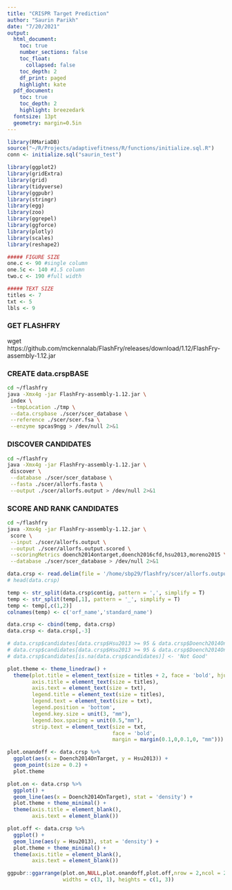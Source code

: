 ```yaml
---
title: "CRISPR Target Prediction"
author: "Saurin Parikh"
date: "7/20/2021"
output:
  html_document:
    toc: true
    number_sections: false
    toc_float:
      collapsed: false
    toc_depth: 2
    df_print: paged
    highlight: kate
  pdf_document:
    toc: true
    toc_depth: 2
    highlight: breezedark
  fontsize: 13pt
  geometry: margin=0.5in
---
```


```r
library(RMariaDB)
source("~/R/Projects/adaptivefitness/R/functions/initialize.sql.R")
conn <- initialize.sql("saurin_test")

library(ggplot2)
library(gridExtra)
library(grid)
library(tidyverse)
library(ggpubr)
library(stringr)
library(egg)
library(zoo)
library(ggrepel)
library(ggforce)
library(plotly)
library(scales)
library(reshape2)

##### FIGURE SIZE
one.c <- 90 #single column
one.5c <- 140 #1.5 column
two.c <- 190 #full width

##### TEXT SIZE
titles <- 7
txt <- 5
lbls <- 9
```

### GET FLASHFRY
wget https://github.com/mckennalab/FlashFry/releases/download/1.12/FlashFry-assembly-1.12.jar

### CREATE data.crspBASE

```bash
cd ~/flashfry
java -Xmx4g -jar FlashFry-assembly-1.12.jar \
 index \
 --tmpLocation ./tmp \
 --data.crspbase ./scer/scer_database \
 --reference ./scer/scer.fsa \
 --enzyme spcas9ngg > /dev/null 2>&1
```

### DISCOVER CANDIDATES
 
```bash
cd ~/flashfry
java -Xmx4g -jar FlashFry-assembly-1.12.jar \
 discover \
 --database ./scer/scer_database \
 --fasta ./scer/allorfs.fasta \
 --output ./scer/allorfs.output > /dev/null 2>&1
```

### SCORE AND RANK CANDIDATES

```bash
cd ~/flashfry
java -Xmx4g -jar FlashFry-assembly-1.12.jar \
 score \
 --input ./scer/allorfs.output \
 --output ./scer/allorfs.output.scored \
 --scoringMetrics doench2014ontarget,doench2016cfd,hsu2013,moreno2015 \
 --database ./scer/scer_database > /dev/null 2>&1
```

```r
data.crsp <- read.delim(file = '/home/sbp29/flashfry/scer/allorfs.output.scored', sep = '\t', header = T, stringsAsFactors = F)
# head(data.crsp)

temp <- str_split(data.crsp$contig, pattern = ',', simplify = T)
temp <- str_split(temp[,1], pattern = '_', simplify = T)
temp <- temp[,c(1,2)]
colnames(temp) <- c('orf_name','standard_name')

data.crsp <- cbind(temp, data.crsp)
data.crsp <- data.crsp[,-3]

# data.crsp$candidates[data.crsp$Hsu2013 >= 95 & data.crsp$Doench2014OnTarget >= 0.7 & !is.na(data.crsp$Doench2014OnTarget)] <- 'Good' 
# data.crsp$candidates[data.crsp$Hsu2013 >= 95 & data.crsp$Doench2014OnTarget >= 0.9 & !is.na(data.crsp$Doench2014OnTarget)] <- 'Very Good' 
# data.crsp$candidates[is.na(data.crsp$candidates)] <- 'Not Good'
```

```r
plot.theme <- theme_linedraw() +
  theme(plot.title = element_text(size = titles + 2, face = 'bold', hjust = 0.5),
        axis.title = element_text(size = titles),
        axis.text = element_text(size = txt),
        legend.title = element_text(size = titles),
        legend.text = element_text(size = txt),
        legend.position = 'bottom',
        legend.key.size = unit(3, "mm"),
        legend.box.spacing = unit(0.5,"mm"),
        strip.text = element_text(size = txt,
                                  face = 'bold',
                                  margin = margin(0.1,0,0.1,0, "mm")))

plot.onandoff <- data.crsp %>%
  ggplot(aes(x = Doench2014OnTarget, y = Hsu2013)) +
  geom_point(size = 0.2) +
  plot.theme

plot.on <- data.crsp %>%
  ggplot() +
  geom_line(aes(x = Doench2014OnTarget), stat = 'density') +
  plot.theme + theme_minimal() +
  theme(axis.title = element_blank(),
        axis.text = element_blank())

plot.off <- data.crsp %>%
  ggplot() +
  geom_line(aes(y = Hsu2013), stat = 'density') +
  plot.theme + theme_minimal() +
  theme(axis.title = element_blank(),
        axis.text = element_blank())

ggpubr::ggarrange(plot.on,NULL,plot.onandoff,plot.off,nrow = 2,ncol = 2,align = 'hv',
                  widths = c(3, 1), heights = c(1, 3))
```



